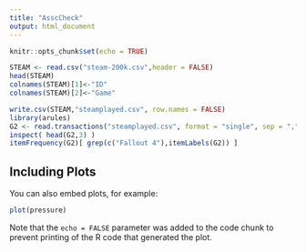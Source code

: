 ---
title: "AsscCheck"
output: html_document
---

```{r setup, include=FALSE}
knitr::opts_chunk$set(echo = TRUE)
```



```{r cars}
STEAM <- read.csv("steam-200k.csv",header = FALSE)
head(STEAM)
colnames(STEAM)[1]<-"ID"
colnames(STEAM)[2]<-"Game"

write.csv(STEAM,"steamplayed.csv", row.names = FALSE)
library(arules)
G2 <- read.transactions("steamplayed.csv", format = "single", sep = ",", cols = 1:2)
inspect( head(G2,3) )
itemFrequency(G2)[ grep(c("Fallout 4"),itemLabels(G2)) ]


```

## Including Plots

You can also embed plots, for example:

```{r pressure, echo=FALSE}
plot(pressure)
```

Note that the `echo = FALSE` parameter was added to the code chunk to prevent printing of the R code that generated the plot.
